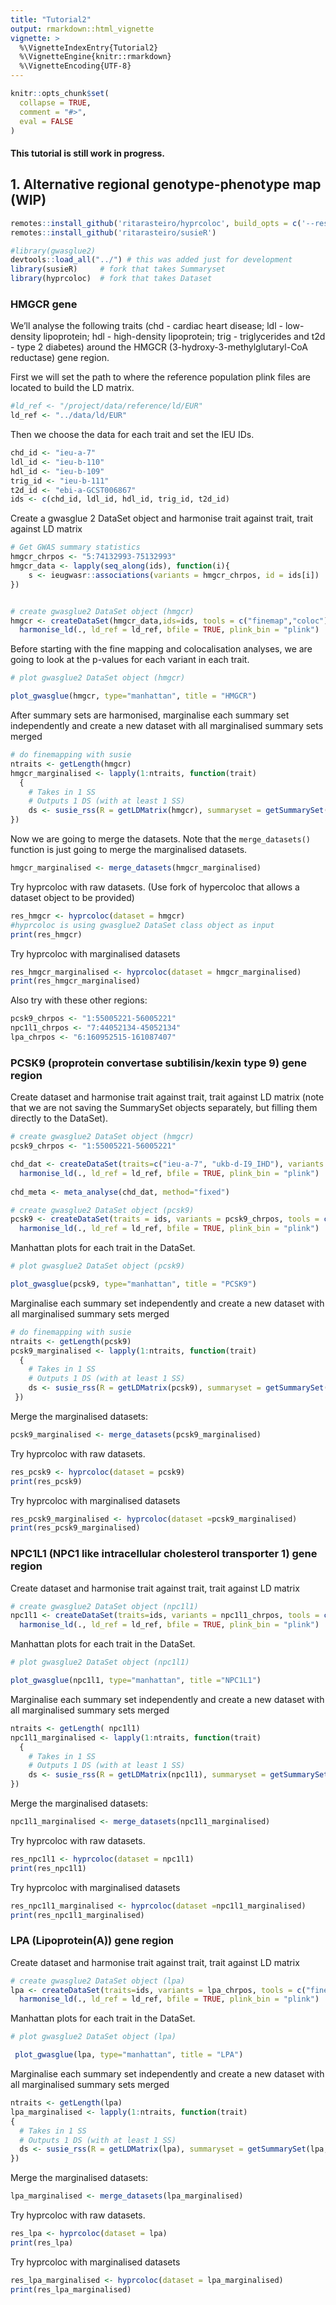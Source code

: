 ```yaml
---
title: "Tutorial2"
output: rmarkdown::html_vignette
vignette: >
  %\VignetteIndexEntry{Tutorial2}
  %\VignetteEngine{knitr::rmarkdown}
  %\VignetteEncoding{UTF-8}
---
```


```r
knitr::opts_chunk$set(
  collapse = TRUE,
  comment = "#>",
  eval = FALSE
)
```



#### This tutorial is still work in progress.



## 1. Alternative regional genotype-phenotype map (WIP)


```r
remotes::install_github('ritarasteiro/hyprcoloc', build_opts = c('--resave-data', '--no-manual'), build_vignettes = TRUE) 
remotes::install_github('ritarasteiro/susieR')

```

```r
#library(gwasglue2)
devtools::load_all("../") # this was added just for development
library(susieR)     # fork that takes Summaryset
library(hyprcoloc)  # fork that takes Dataset

```

### HMGCR gene
We'll analyse the following traits (chd - cardiac heart disease; ldl - low-density lipoprotein; hdl - high-density lipoprotein; trig - triglycerides and t2d - type 2 diabetes) around the HMGCR (3-hydroxy-3-methylglutaryl-CoA reductase) gene region. 

First we will set the path to where the reference population plink files are located to build the LD matrix.

```r
#ld_ref <- "/project/data/reference/ld/EUR"
ld_ref <- "../data/ld/EUR"
```

Then we choose the data for each trait and set the IEU IDs. 



```r
chd_id <- "ieu-a-7"
ldl_id <- "ieu-b-110"
hdl_id <- "ieu-b-109"
trig_id <- "ieu-b-111"
t2d_id <- "ebi-a-GCST006867"
ids <- c(chd_id, ldl_id, hdl_id, trig_id, t2d_id)
```



Create a gwasglue 2 DataSet object  and harmonise trait against trait, trait against LD matrix

```r

# Get GWAS summary statistics
hmgcr_chrpos <- "5:74132993-75132993"
hmgcr_data <- lapply(seq_along(ids), function(i){
    s <- ieugwasr::associations(variants = hmgcr_chrpos, id = ids[i])
})


# create gwasglue2 DataSet object (hmgcr)
hmgcr <- createDataSet(hmgcr_data,ids=ids, tools = c("finemap","coloc"), source = "IEUopenGWAS", harmonise = TRUE, tolerance = 0.08, action = 1,strand= "forward") %>% 
  harmonise_ld(., ld_ref = ld_ref, bfile = TRUE, plink_bin = "plink") 
```

Before starting with the fine mapping and colocalisation analyses, we are going to look at the p-values for each variant in each trait. 

```r
# plot gwasglue2 DataSet object (hmgcr)

plot_gwasglue(hmgcr, type="manhattan", title = "HMGCR")

```

After summary sets are harmonised, marginalise each summary set independently and create a new dataset with all marginalised summary sets merged

```r
# do finemapping with susie
ntraits <- getLength(hmgcr)
hmgcr_marginalised <- lapply(1:ntraits, function(trait)
  {
    # Takes in 1 SS
    # Outputs 1 DS (with at least 1 SS)
    ds <- susie_rss(R = getLDMatrix(hmgcr), summaryset = getSummarySet(hmgcr, trait))
})
```

 Now we are going to merge the datasets. Note that the `merge_datasets()` function is just going to merge the marginalised datasets. 

```r
hmgcr_marginalised <- merge_datasets(hmgcr_marginalised)

``` 

 Try hyprcoloc with raw datasets. (Use fork of hypercoloc that allows a dataset object to be provided)

```r

res_hmgcr <- hyprcoloc(dataset = hmgcr) 
#hyprcoloc is using gwasglue2 DataSet class object as input
print(res_hmgcr)

```

Try hyprcoloc with marginalised datasets

```r

res_hmgcr_marginalised <- hyprcoloc(dataset = hmgcr_marginalised)
print(res_hmgcr_marginalised)
```

Also try with these other regions:


```r
pcsk9_chrpos <- "1:55005221-56005221"
npc1l1_chrpos <- "7:44052134-45052134"
lpa_chrpos <- "6:160952515-161087407"
```


### PCSK9 (proprotein convertase subtilisin/kexin type 9) gene region

Create dataset and harmonise trait against trait, trait against LD matrix (note that we are not saving the SummarySet objects separately, but filling them directly to the DataSet).

```r
# create gwasglue2 DataSet object (hmgcr)
pcsk9_chrpos <- "1:55005221-56005221"

chd_dat <- createDataSet(traits=c("ieu-a-7", "ukb-d-I9_IHD"), variants = pcsk9_chrpos, tools = c("finemap","coloc"), source = "IEUopenGWAS", harmonise = TRUE, tolerance = 0.08, action = 1) %>% 
  harmonise_ld(., ld_ref = ld_ref, bfile = TRUE, plink_bin = "plink") 
 
chd_meta <- meta_analyse(chd_dat, method="fixed")
```

```r
# create gwasglue2 DataSet object (pcsk9)
pcsk9 <- createDataSet(traits = ids, variants = pcsk9_chrpos, tools = c("finemap","coloc"), source = "IEUopenGWAS", harmonise = TRUE, tolerance = 0.08, action = 1) %>% 
  harmonise_ld(., ld_ref = ld_ref, bfile = TRUE, plink_bin = "plink") 

```

Manhattan plots for each trait in the DataSet.

```r
# plot gwasglue2 DataSet object (pcsk9)

plot_gwasglue(pcsk9, type="manhattan", title = "PCSK9")


```
Marginalise each summary set independently and create a new dataset with all marginalised summary sets merged

```r
# do finemapping with susie 
ntraits <- getLength(pcsk9)
pcsk9_marginalised <- lapply(1:ntraits, function(trait)
  {
    # Takes in 1 SS
    # Outputs 1 DS (with at least 1 SS)
    ds <- susie_rss(R = getLDMatrix(pcsk9), summaryset = getSummarySet(pcsk9, trait))
 }) 

```

Merge the marginalised datasets:

```r
pcsk9_marginalised <- merge_datasets(pcsk9_marginalised)
```


Try hyprcoloc with raw datasets. 

```r
res_pcsk9 <- hyprcoloc(dataset = pcsk9)
print(res_pcsk9)

```

Try hyprcoloc with marginalised datasets

```r
res_pcsk9_marginalised <- hyprcoloc(dataset =pcsk9_marginalised)
print(res_pcsk9_marginalised)

```

### NPC1L1 (NPC1 like intracellular cholesterol transporter 1) gene region
Create dataset and harmonise trait against trait, trait against LD matrix

```r
# create gwasglue2 DataSet object (npc1l1)
npc1l1 <- createDataSet(traits=ids, variants = npc1l1_chrpos, tools = c("finemap","coloc"), source = "IEUopenGWAS", harmonise = TRUE, tolerance = 0.08, action = 1) %>% 
  harmonise_ld(., ld_ref = ld_ref, bfile = TRUE, plink_bin = "plink") 
```


Manhattan plots for each trait in the DataSet.

```r
# plot gwasglue2 DataSet object (npc1l1)

plot_gwasglue(npc1l1, type="manhattan", title ="NPC1L1")
```

Marginalise each summary set independently and create a new dataset with all marginalised summary sets merged 

```r
ntraits <- getLength( npc1l1)
npc1l1_marginalised <- lapply(1:ntraits, function(trait)
  {
    # Takes in 1 SS
    # Outputs 1 DS (with at least 1 SS)
    ds <- susie_rss(R = getLDMatrix(npc1l1), summaryset = getSummarySet( npc1l1, trait))
}) 
```

Merge the marginalised datasets:

```r
npc1l1_marginalised <- merge_datasets(npc1l1_marginalised)
```


Try hyprcoloc with raw datasets. 

```r
res_npc1l1 <- hyprcoloc(dataset = npc1l1)
print(res_npc1l1)

```

Try hyprcoloc with marginalised datasets

```r
res_npc1l1_marginalised <- hyprcoloc(dataset =npc1l1_marginalised)
print(res_npc1l1_marginalised)

```

### LPA (Lipoprotein(A)) gene region
Create dataset and harmonise trait against trait, trait against LD matrix

```r
# create gwasglue2 DataSet object (lpa)
lpa <- createDataSet(traits=ids, variants = lpa_chrpos, tools = c("finemap","coloc"), source = "IEUopenGWAS", harmonise = TRUE, tolerance = 0.08, action = 1) %>% 
  harmonise_ld(., ld_ref = ld_ref, bfile = TRUE, plink_bin = "plink") 

```

Manhattan plots for each trait in the DataSet.

```r
# plot gwasglue2 DataSet object (lpa)

 plot_gwasglue(lpa, type="manhattan", title = "LPA")

```

Marginalise each summary set independently and create a new dataset with all marginalised summary sets merged

```r
ntraits <- getLength(lpa)
lpa_marginalised <- lapply(1:ntraits, function(trait)
{
  # Takes in 1 SS
  # Outputs 1 DS (with at least 1 SS)
  ds <- susie_rss(R = getLDMatrix(lpa), summaryset = getSummarySet(lpa, trait))
}) 

```

Merge the marginalised datasets:

```r
lpa_marginalised <- merge_datasets(lpa_marginalised)

```


Try hyprcoloc with raw datasets. 

```r

res_lpa <- hyprcoloc(dataset = lpa)
print(res_lpa)

```

Try hyprcoloc with marginalised datasets

```r
res_lpa_marginalised <- hyprcoloc(dataset = lpa_marginalised)
print(res_lpa_marginalised)
```


